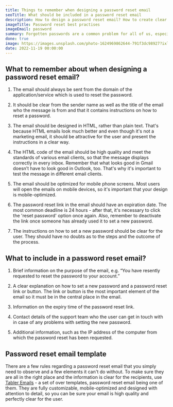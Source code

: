 ```yaml
---
title: Things to remember when designing a password reset email
seoTitle: What should be included in a password reset email
description: How to design a password reset email? How to create clear instructions for users to help them reset their password in an easy way? Find out in the article.
imageTitle: Password reset best practises
imageEmail: password
summary: Forgotten passwords are a common problem for all of us, especially with the number of passwords we have to memorize and different character requirements on every website. Fortunately, there's always the 'remind password' option that we can use to regain access to our account quickly and easily. A normal procedure is that once a user clicks the option, they get an email with instructions on how to reset their password. There are a few important elements that the email should contain to serve its function. What are they? Find out in the article.
done: true
image: https://images.unsplash.com/photo-1624969862644-791f3dc98927?ixlib=rb-4.0.3&ixid=MnwxMjA3fDB8MHxwaG90by1wYWdlfHx8fGVufDB8fHx8&auto=format&fit=crop&w=1216&h=400&q=80
date: 2022-11-19 00:00:00
---
```


## What to remember about when designing a password reset email?

<GuideImage src="/img/tabler-emails/screenshots/password-full.png" width={480} height={592} description="Sample email you can find in the Tabler Emails package"/>

1. The email should always be sent from the domain of the application/service which is used to reset the password.

2. It should be clear from the sender name as well as the title of the email who the message is from and that it contains instructions on how to reset a password.

3. The email should be designed in HTML, rather than plain text. That's because HTML emails look much better and even though it's not a marketing email, it should be attractive for the user and present the instructions in a clear way.

4. The HTML code of the email should be high quality and meet the standards of various email clients, so that the message displays correctly in every inbox. Remember that what looks good in Gmail doesn’t have to look good in Outlook, too. That's why it's important to test the message in different email clients.

5. The email should be optimized for mobile phone screens. Most users will open the emails on mobile devices, so it's important that your design is mobile-optimized.

6. The password reset link in the email should have an expiration date. The most common deadline is 24 hours - after that, it's necessary to click the 'reset password' option once again. Also, remember to deactivate the link once someone has already used it to set a new password.

7. The instructions on how to set a new password should be clear for the user. They should have no doubts as to the steps and the outcome of the process.

## What to include in a password reset email?

1. Brief information on the purpose of the email, e.g. “You have resently requested to reset the password to your account.”

2. A clear explanation on how to set a new password and a password reset link or button. The link or button is the most important element of the email so it must be in the central place in the email.

3. Information on the expiry time of the password reset link.

4. Contact details of the support team who the user can get in touch with in case of any problems with setting the new password.

5. Additional information, such as the IP address of the computer from which the password reset has been requested.

## Password reset email template

There are a few rules regarding a password reset email that you simply need to observe and a few elements it can't do without. To make sure they are all in the right place and the information is clear for the recipients, use [Tabler Emails](/emails) - a set of over <EmailsCount /> templates, password reset email being one of them. They are fully customizable, mobile-optimized and designed with attention to detail, so you can be sure your email is high quality and perfectly clear for the user.
